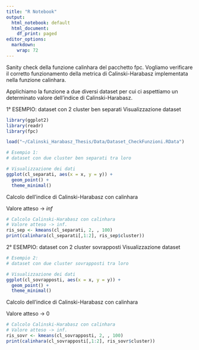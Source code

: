 ```yaml
---
title: "R Notebook"
output:
  html_notebook: default
  html_document:
    df_print: paged
editor_options:
  markdown:
    wrap: 72
---
```


Sanity check della funzione calinhara del pacchetto fpc. Vogliamo
verificare il corretto funzionamento della metrica di Calinski-Harabasz
implementata nella funzione calinhara.

Applichiamo la funzione a due diversi dataset per cui ci aspettiamo un
determinato valore dell'indice di Calinski-Harabasz.

1° ESEMPIO: dataset con 2 cluster ben separati Visualizzazione dataset

```r
library(ggplot2)
library(readr)
library(fpc)

load("~/Calinski_Harabasz_Thesis/Data/Dataset_CheckFunzioni.RData")

# Esempio 1: 
# dataset con due cluster ben separati tra loro

# Visualizzazione dei dati
ggplot(cl_separati, aes(x = x, y = y)) +
  geom_point() +
  theme_minimal()
```


Calcolo dell'indice di Calinski-Harabasz con calinhara

Valore atteso -\> $inf$

```r
# Calcolo Calinski-Harabasz con calinhara
# Valore atteso -> inf.
ris_sep <- kmeans(cl_separati, 2, , 100)
print(calinhara(cl_separati[,1:2], ris_sep$cluster))
```


2° ESEMPIO: dataset con 2 cluster sovrapposti Visualizzazione dataset

```r
# Esempio 2: 
# dataset con due cluster sovrapposti tra loro

# Visualizzazione dei dati
ggplot(cl_sovrapposti, aes(x = x, y = y)) +
  geom_point() +
  theme_minimal()
```



Calcolo dell'indice di Calinski-Harabasz con calinhara

Valore atteso -\> $0$

```r
# Calcolo Calinski-Harabasz con calinhara
# Valore atteso -> inf.
ris_sovr <- kmeans(cl_sovrapposti, 2, , 100)
print(calinhara(cl_sovrapposti[,1:2], ris_sovr$cluster))
```

